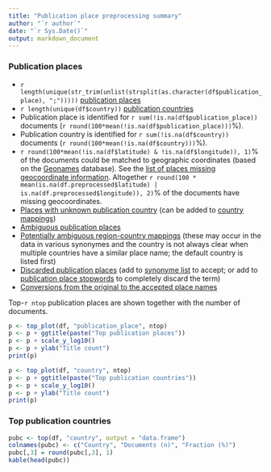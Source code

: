 ```yaml
---
title: "Publication place preprocessing summary"
author: "`r author`"
date: "`r Sys.Date()`"
output: markdown_document
---
```


### Publication places

 * `r length(unique(str_trim(unlist(strsplit(as.character(df$publication_place), ";")))))` [publication places](output.tables/publication_place_accepted.csv)
 * `r length(unique(df$country))` [publication countries](output.tables/country_accepted.csv) 
 * Publication place is identified for `r sum(!is.na(df$publication_place))` documents (`r round(100*mean(!is.na(df$publication_place)))`%). 
 * Publication country is identified for `r sum(!is.na(df$country))` documents (`r round(100*mean(!is.na(df$country)))`%).
 * `r round(100*mean(!is.na(df$latitude) & !is.na(df$longitude)), 1)`% of the documents could be matched to geographic coordinates (based on the [Geonames](http://download.geonames.org/export/dump/) database). See the [list of places missing geocoordinate information](output.tables/absentgeocoordinates.csv). Altogether ```r round(100 * mean(is.na(df.preprocessed$latitude) | is.na(df.preprocessed$longitude)), 2)```% of the documents have missing geocoordinates.
 * [Places with unknown publication country](output.tables/publication_place_missingcountry.csv) (can be added to [country mappings](https://github.com/rOpenGov/bibliographica/blob/master/inst/extdata/reg2country.csv))
 * [Ambiguous publication places](output.tables/publication_place_ambiguous.csv)
 * [Potentially ambiguous region-country mappings](output.tables/publication_country_ambiguous.csv) (these may occur in the data in various synonymes and the country is not always clear when multiple countries have a similar place name; the default country is listed first)
 * [Discarded publication places](output.tables/publication_place_discarded.csv) (add to [synonyme list](https://github.com/rOpenGov/bibliographica/blob/master/inst/extdata/PublicationPlaceSynonymes.csv) to accept; or add to [publication place stopwords](https://github.com/rOpenGov/bibliographica/blob/master/inst/extdata/stopwords_for_place.csv) to completely discard the term)
 * [Conversions from the original to the accepted place names](output.tables/publication_place_conversion_nontrivial.csv)

Top-`r ntop` publication places are shown together with the number of documents.

```r
p <- top_plot(df, "publication_place", ntop)
p <- p + ggtitle(paste("Top publication places"))
p <- p + scale_y_log10()
p <- p + ylab("Title count")
print(p)

p <- top_plot(df, "country", ntop)
p <- p + ggtitle(paste("Top publication countries"))
p <- p + scale_y_log10()
p <- p + ylab("Title count")
print(p)
```


### Top publication countries

```r
pubc <- top(df, "country", output = "data.frame")
colnames(pubc) <- c("Country", "Documents (n)", "Fraction (%)")
pubc[,3] = round(pubc[,3], 1)
kable(head(pubc))
```

